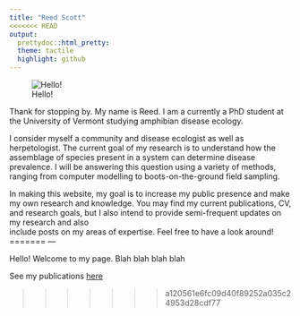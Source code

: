 ```yaml
---
title: "Reed Scott"
<<<<<<< HEAD
output:
  prettydoc::html_pretty:
  theme: tactile
  highlight: github
---
```


![Hello!](D:/Website/website/headshot.jpg)

Thank for stopping by. My name is Reed. I am a currently a PhD student at the University of Vermont studying amphibian disease ecology. 

I consider myself a community and disease ecologist as well as herpetologist. The current goal of my research is to understand  how the  assemblage of species present in a system can determine disease prevalence. I will be answering this question using a  variety of methods, ranging from computer modelling to boots-on-the-ground field sampling.

In making this website, my goal is to increase my public presence and make my own research and knowledge. You may find my   current publications, CV, and research goals, but I also intend to provide semi-frequent updates on my research and also  
include posts on my areas of expertise. Feel free to have a look around!
=======
---

Hello! Welcome to my page. Blah blah blah blah

See my publications [here](Publications.html)

>>>>>>> a120561e6fc09d40f89252a035c24953d28cdf77
